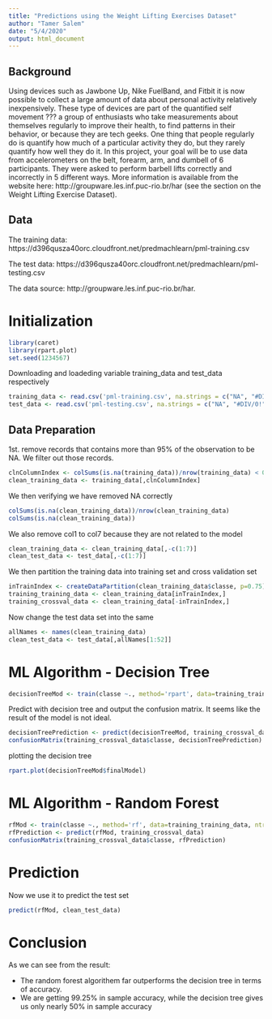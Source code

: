 ```yaml
---
title: "Predictions using the Weight Lifting Exercises Dataset"
author: "Tamer Salem"
date: "5/4/2020"
output: html_document
---
```


## Background

Using devices such as Jawbone Up, Nike FuelBand, and Fitbit it is now possible to collect a large amount of data about personal activity relatively inexpensively. These type of devices are part of the quantified self movement ??? a group of enthusiasts who take measurements about themselves regularly to improve their health, to find patterns in their behavior, or because they are tech geeks. One thing that people regularly do is quantify how much of a particular activity they do, but they rarely quantify how well they do it. In this project, your goal will be to use data from accelerometers on the belt, forearm, arm, and dumbell of 6 participants. They were asked to perform barbell lifts correctly and incorrectly in 5 different ways. More information is available from the website here: http://groupware.les.inf.puc-rio.br/har (see the section on the Weight Lifting Exercise Dataset).

## Data

The training data: https://d396qusza40orc.cloudfront.net/predmachlearn/pml-training.csv

The test data: https://d396qusza40orc.cloudfront.net/predmachlearn/pml-testing.csv

The data source: http://groupware.les.inf.puc-rio.br/har.

# Initialization

```r
library(caret)
library(rpart.plot)
set.seed(1234567)
```

Downloading and loadeding variable training_data and test_data respectively
```r
training_data <- read.csv('pml-training.csv', na.strings = c("NA", "#DIV/0!", ""))
test_data <- read.csv('pml-testing.csv', na.strings = c("NA", "#DIV/0!", ""))
```

## Data Preparation

1st. remove records that contains more than 95% of the observation to be NA. We filter out those records. 
```r
clnColumnIndex <- colSums(is.na(training_data))/nrow(training_data) < 0.95
clean_training_data <- training_data[,clnColumnIndex]
```

We then verifying we have removed NA correctly
```r
colSums(is.na(clean_training_data))/nrow(clean_training_data)
colSums(is.na(clean_training_data))
```

We also remove col1 to col7 because they are not related to the model
```r
clean_training_data <- clean_training_data[,-c(1:7)]
clean_test_data <- test_data[,-c(1:7)]
```

We then partition the training data into training set and cross validation set
```r
inTrainIndex <- createDataPartition(clean_training_data$classe, p=0.75)[[1]]
training_training_data <- clean_training_data[inTrainIndex,]
training_crossval_data <- clean_training_data[-inTrainIndex,]
```

Now change the test data set into the same 
```r
allNames <- names(clean_training_data)
clean_test_data <- test_data[,allNames[1:52]]
```

# ML Algorithm - Decision Tree

```r
decisionTreeMod <- train(classe ~., method='rpart', data=training_training_data)
```

Predict with decision tree and output the confusion matrix. It seems like the result of the model is not ideal.
```r
decisionTreePrediction <- predict(decisionTreeMod, training_crossval_data)
confusionMatrix(training_crossval_data$classe, decisionTreePrediction)
```

plotting the decision tree
```r
rpart.plot(decisionTreeMod$finalModel)
```

# ML Algorithm - Random Forest
```r
rfMod <- train(classe ~., method='rf', data=training_training_data, ntree=128)
rfPrediction <- predict(rfMod, training_crossval_data)
confusionMatrix(training_crossval_data$classe, rfPrediction)
```

# Prediction
Now we use it to predict the test set
```r
predict(rfMod, clean_test_data)
```

# Conclusion

As we can see from the result:

- The random forest algorithem far outperforms the decision tree in terms of accuracy.
- We are getting 99.25% in sample accuracy, while the decision tree gives us only nearly 50% in sample accuracy